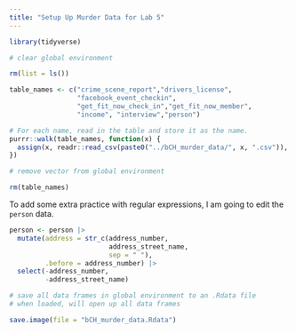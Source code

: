 ```yaml
---
title: "Setup Up Murder Data for Lab 5"
---
```


```r
library(tidyverse)
```

```r
# clear global environment

rm(list = ls())
```

```r
table_names <- c("crime_scene_report","drivers_license",
                 "facebook_event_checkin",
                 "get_fit_now_check_in","get_fit_now_member",
                 "income", "interview","person")

# For each name, read in the table and store it as the name.
purrr::walk(table_names, function(x) {
  assign(x, readr::read_csv(paste0("../bCH_murder_data/", x, ".csv")), envir = .GlobalEnv)
})
```

```r
# remove vector from global environment

rm(table_names)
```


To add some extra practice with regular expressions, I am going to edit the `person` data.

```r
person <- person |> 
  mutate(address = str_c(address_number, 
                         address_street_name,
                         sep = " "),
         .before = address_number) |> 
  select(-address_number,
         -address_street_name)
```


```r
# save all data frames in global environment to an .Rdata file
# when loaded, will open up all data frames

save.image(file = "bCH_murder_data.Rdata")
```
